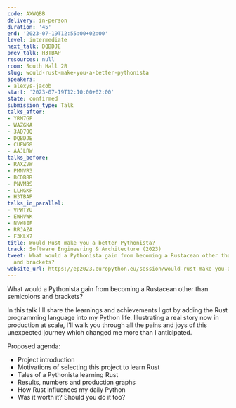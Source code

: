 ```yaml
---
code: AXWQBB
delivery: in-person
duration: '45'
end: '2023-07-19T12:55:00+02:00'
level: intermediate
next_talk: DQBDJE
prev_talk: H3TBAP
resources: null
room: South Hall 2B
slug: would-rust-make-you-a-better-pythonista
speakers:
- alexys-jacob
start: '2023-07-19T12:10:00+02:00'
state: confirmed
submission_type: Talk
talks_after:
- YRM7GF
- WAZGKA
- 3AD79Q
- DQBDJE
- CUEWG8
- AAJLRW
talks_before:
- RAXZVW
- PMNVR3
- BCDBBR
- PNVM3S
- LLHGKF
- H3TBAP
talks_in_parallel:
- VPWTYU
- EWHVWK
- NVW8EF
- RRJAZA
- F3KLX7
title: Would Rust make you a better Pythonista?
track: Software Engineering & Architecture (2023)
tweet: What would a Pythonista gain from becoming a Rustacean other than semicolons
  and brackets?
website_url: https://ep2023.europython.eu/session/would-rust-make-you-a-better-pythonista
---
```


What would a Pythonista gain from becoming a Rustacean other than semicolons and brackets?

In this talk I'll share the learnings and achievements I got by adding the Rust programming language into my Python life. Illustrating a real story now in production at scale, I'll walk you through all the pains and joys of this unexpected journey which changed me more than I anticipated.

Proposed agenda:
- Project introduction
- Motivations of selecting this project to learn Rust
- Tales of a Pythonista learning Rust
- Results, numbers and production graphs
- How Rust influences my daily Python
- Was it worth it? Should you do it too?
